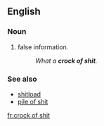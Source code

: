 ==English==
===Noun===
{{en-noun|head=[[crock]] [[of]] [[shit]]|crocks of shit}}

# {{context|vulgar|slang|lang=en}} false information.
#: ''What a '''crock of shit'''.''

===See also===
*[[shitload]]
*[[pile of shit]]

[[fr:crock of shit]]